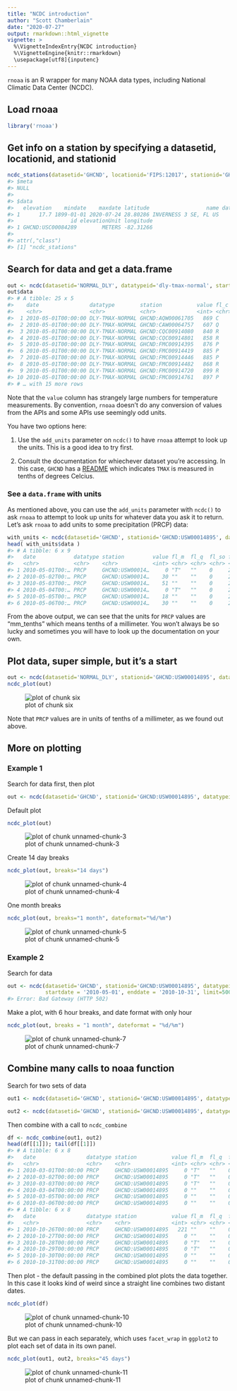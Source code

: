 ```yaml
---
title: "NCDC introduction"
author: "Scott Chamberlain"
date: "2020-07-27"
output: rmarkdown::html_vignette
vignette: >
  %\VignetteIndexEntry{NCDC introduction}
  %\VignetteEngine{knitr::rmarkdown}
  \usepackage[utf8]{inputenc}
---
```




`rnoaa` is an R wrapper for many NOAA data types, including National Climatic Data Center (NCDC).

## Load rnoaa


```r
library('rnoaa')
```

## Get info on a station by specifying a datasetid, locationid, and stationid


```r
ncdc_stations(datasetid='GHCND', locationid='FIPS:12017', stationid='GHCND:USC00084289')
#> $meta
#> NULL
#> 
#> $data
#>   elevation    mindate    maxdate latitude                  name datacoverage
#> 1      17.7 1899-01-01 2020-07-24 28.80286 INVERNESS 3 SE, FL US            1
#>                  id elevationUnit longitude
#> 1 GHCND:USC00084289        METERS -82.31266
#> 
#> attr(,"class")
#> [1] "ncdc_stations"
```

## Search for data and get a data.frame


```r
out <- ncdc(datasetid='NORMAL_DLY', datatypeid='dly-tmax-normal', startdate = '2010-05-01', enddate = '2010-05-10')
out$data
#> # A tibble: 25 x 5
#>    date                datatype        station           value fl_c 
#>    <chr>               <chr>           <chr>             <int> <chr>
#>  1 2010-05-01T00:00:00 DLY-TMAX-NORMAL GHCND:AQW00061705   869 C    
#>  2 2010-05-01T00:00:00 DLY-TMAX-NORMAL GHCND:CAW00064757   607 Q    
#>  3 2010-05-01T00:00:00 DLY-TMAX-NORMAL GHCND:CQC00914080   840 R    
#>  4 2010-05-01T00:00:00 DLY-TMAX-NORMAL GHCND:CQC00914801   858 R    
#>  5 2010-05-01T00:00:00 DLY-TMAX-NORMAL GHCND:FMC00914395   876 P    
#>  6 2010-05-01T00:00:00 DLY-TMAX-NORMAL GHCND:FMC00914419   885 P    
#>  7 2010-05-01T00:00:00 DLY-TMAX-NORMAL GHCND:FMC00914446   885 P    
#>  8 2010-05-01T00:00:00 DLY-TMAX-NORMAL GHCND:FMC00914482   868 R    
#>  9 2010-05-01T00:00:00 DLY-TMAX-NORMAL GHCND:FMC00914720   899 R    
#> 10 2010-05-01T00:00:00 DLY-TMAX-NORMAL GHCND:FMC00914761   897 P    
#> # … with 15 more rows
```

Note that the `value` column has strangely large numbers for temperature measurements.
By convention, `rnoaa` doesn't do any conversion of values from the APIs and some APIs use seemingly odd units.

You have two options here:

1. Use the `add_units` parameter on `ncdc()` to have `rnoaa` attempt to look up the units. This is a good idea to try first.

2. Consult the documentation for whiechever dataset you're accessing. In this case, `GHCND` has a [README](https://www1.ncdc.noaa.gov/pub/data/ghcn/daily/readme.txt) which indicates `TMAX` is measured in tenths of degrees Celcius.

### See a `data.frame` with units

As mentioned above, you can use the `add_units` parameter with `ncdc()` to ask `rnoaa` to attempt to look up units for whatever data you ask it to return.
Let's ask `rnoaa` to add units to some precipitation (PRCP) data:


```r
with_units <- ncdc(datasetid='GHCND', stationid='GHCND:USW00014895', datatypeid='PRCP', startdate = '2010-05-01', enddate = '2010-10-31', limit=500, add_units = TRUE)
head( with_units$data )
#> # A tibble: 6 x 9
#>   date            datatype station         value fl_m  fl_q  fl_so fl_t  units  
#>   <chr>           <chr>    <chr>           <int> <chr> <chr> <chr> <chr> <chr>  
#> 1 2010-05-01T00:… PRCP     GHCND:USW00014…     0 "T"   ""    0     2400  mm_ten…
#> 2 2010-05-02T00:… PRCP     GHCND:USW00014…    30 ""    ""    0     2400  mm_ten…
#> 3 2010-05-03T00:… PRCP     GHCND:USW00014…    51 ""    ""    0     2400  mm_ten…
#> 4 2010-05-04T00:… PRCP     GHCND:USW00014…     0 "T"   ""    0     2400  mm_ten…
#> 5 2010-05-05T00:… PRCP     GHCND:USW00014…    18 ""    ""    0     2400  mm_ten…
#> 6 2010-05-06T00:… PRCP     GHCND:USW00014…    30 ""    ""    0     2400  mm_ten…
```
From the above output, we can see that the units for `PRCP` values are "mm_tenths" which means tenths of a millimeter.
You won't always be so lucky and sometimes you will have to look up the documentation on your own.

## Plot data, super simple, but it's a start


```r
out <- ncdc(datasetid='NORMAL_DLY', stationid='GHCND:USW00014895', datatypeid='dly-tmax-normal', startdate = '2010-01-01', enddate = '2010-12-10', limit = 300)
ncdc_plot(out)
```

![plot of chunk six](../man/figures/six-1.png)

Note that `PRCP` values are in units of tenths of a millimeter, as we found out above.

## More on plotting

### Example 1

Search for data first, then plot


```r
out <- ncdc(datasetid='GHCND', stationid='GHCND:USW00014895', datatypeid='PRCP', startdate = '2010-05-01', enddate = '2010-10-31', limit=500)
```

Default plot


```r
ncdc_plot(out)
```

![plot of chunk unnamed-chunk-3](../man/figures/unnamed-chunk-3-1.png)

Create 14 day breaks


```r
ncdc_plot(out, breaks="14 days")
```

![plot of chunk unnamed-chunk-4](../man/figures/unnamed-chunk-4-1.png)

One month breaks


```r
ncdc_plot(out, breaks="1 month", dateformat="%d/%m")
```

![plot of chunk unnamed-chunk-5](../man/figures/unnamed-chunk-5-1.png)

### Example 2

Search for data


```r
out <- ncdc(datasetid='GHCND', stationid='GHCND:USW00014895', datatypeid='PRCP',
            startdate = '2010-05-01', enddate = '2010-10-31', limit=500)
#> Error: Bad Gateway (HTTP 502)
```

Make a plot, with 6 hour breaks, and date format with only hour


```r
ncdc_plot(out, breaks = "1 month", dateformat = "%d/%m")
```

![plot of chunk unnamed-chunk-7](../man/figures/unnamed-chunk-7-1.png)

## Combine many calls to noaa function

Search for two sets of data


```r
out1 <- ncdc(datasetid='GHCND', stationid='GHCND:USW00014895', datatypeid='PRCP', startdate = '2010-03-01', enddate = '2010-05-31', limit=500)

out2 <- ncdc(datasetid='GHCND', stationid='GHCND:USW00014895', datatypeid='PRCP', startdate = '2010-09-01', enddate = '2010-10-31', limit=500)
```

Then combine with a call to `ncdc_combine`


```r
df <- ncdc_combine(out1, out2)
head(df[[1]]); tail(df[[1]])
#> # A tibble: 6 x 8
#>   date                datatype station           value fl_m  fl_q  fl_so fl_t 
#>   <chr>               <chr>    <chr>             <int> <chr> <chr> <chr> <chr>
#> 1 2010-03-01T00:00:00 PRCP     GHCND:USW00014895     0 "T"   ""    0     2400 
#> 2 2010-03-02T00:00:00 PRCP     GHCND:USW00014895     0 "T"   ""    0     2400 
#> 3 2010-03-03T00:00:00 PRCP     GHCND:USW00014895     0 "T"   ""    0     2400 
#> 4 2010-03-04T00:00:00 PRCP     GHCND:USW00014895     0 ""    ""    0     2400 
#> 5 2010-03-05T00:00:00 PRCP     GHCND:USW00014895     0 ""    ""    0     2400 
#> 6 2010-03-06T00:00:00 PRCP     GHCND:USW00014895     0 ""    ""    0     2400
#> # A tibble: 6 x 8
#>   date                datatype station           value fl_m  fl_q  fl_so fl_t 
#>   <chr>               <chr>    <chr>             <int> <chr> <chr> <chr> <chr>
#> 1 2010-10-26T00:00:00 PRCP     GHCND:USW00014895   221 ""    ""    0     2400 
#> 2 2010-10-27T00:00:00 PRCP     GHCND:USW00014895     0 ""    ""    0     2400 
#> 3 2010-10-28T00:00:00 PRCP     GHCND:USW00014895     0 "T"   ""    0     2400 
#> 4 2010-10-29T00:00:00 PRCP     GHCND:USW00014895     0 "T"   ""    0     2400 
#> 5 2010-10-30T00:00:00 PRCP     GHCND:USW00014895     0 ""    ""    0     2400 
#> 6 2010-10-31T00:00:00 PRCP     GHCND:USW00014895     0 ""    ""    0     2400
```

Then plot - the default passing in the combined plot plots the data together. In this case it looks kind of weird since a straight line combines two distant dates.


```r
ncdc_plot(df)
```

![plot of chunk unnamed-chunk-10](../man/figures/unnamed-chunk-10-1.png)

But we can pass in each separately, which uses `facet_wrap` in `ggplot2` to plot each set of data in its own panel.


```r
ncdc_plot(out1, out2, breaks="45 days")
```

![plot of chunk unnamed-chunk-11](../man/figures/unnamed-chunk-11-1.png)
